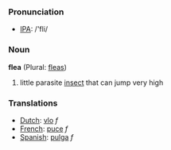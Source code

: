 === Pronunciation ===
*[[w:IPA|IPA]]: /'fli/

=== Noun ===

'''flea''' (Plural: [[fleas]])

# little parasite [[insect]] that can jump very high

=== Translations ===
*[[Dutch]]: [[vlo]] ''f''
*[[French]]: [[puce]] ''f''
*[[Spanish]]: [[pulga]] ''f''